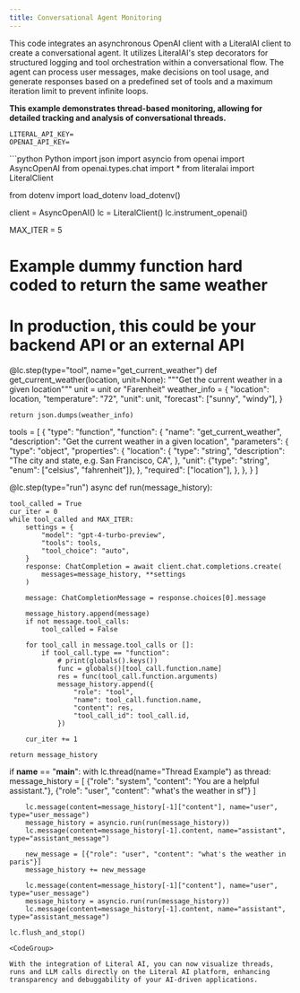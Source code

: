 ```yaml
---
title: Conversational Agent Monitoring
---
```


This code integrates an asynchronous OpenAI client with a LiteralAI client to create a conversational agent. 
It utilizes LiteralAI's step decorators for structured logging and tool orchestration within a conversational flow. 
The agent can process user messages, make decisions on tool usage, and generate responses based on a predefined set of tools and a maximum iteration limit to prevent infinite loops.

**This example demonstrates thread-based monitoring, allowing for detailed tracking and analysis of conversational threads.**

```.env
LITERAL_API_KEY=
OPENAI_API_KEY=
```

<CodeGroup>
```python Python
import json
import asyncio
from openai import AsyncOpenAI
from openai.types.chat import *
from literalai import LiteralClient

from dotenv import load_dotenv
load_dotenv()

client = AsyncOpenAI()
lc = LiteralClient()
lc.instrument_openai()

MAX_ITER = 5


# Example dummy function hard coded to return the same weather
# In production, this could be your backend API or an external API
@lc.step(type="tool", name="get_current_weather")
def get_current_weather(location, unit=None):
    """Get the current weather in a given location"""
    unit = unit or "Farenheit"
    weather_info = {
        "location": location,
        "temperature": "72",
        "unit": unit,
        "forecast": ["sunny", "windy"],
    }

    return json.dumps(weather_info)


tools = [
    {
        "type": "function",
        "function": {
            "name": "get_current_weather",
            "description": "Get the current weather in a given location",
            "parameters": {
                "type": "object",
                "properties": {
                    "location": {
                        "type": "string",
                        "description": "The city and state, e.g. San Francisco, CA",
                    },
                    "unit": {"type": "string", "enum": ["celsius", "fahrenheit"]},
                },
                "required": ["location"],
            },
        },
    }
]


@lc.step(type="run")
async def run(message_history):
    
    tool_called = True
    cur_iter = 0
    while tool_called and MAX_ITER:
        settings = {
            "model": "gpt-4-turbo-preview",
            "tools": tools,
            "tool_choice": "auto",
        }
        response: ChatCompletion = await client.chat.completions.create(
            messages=message_history, **settings
        )

        message: ChatCompletionMessage = response.choices[0].message

        message_history.append(message)
        if not message.tool_calls:
            tool_called = False

        for tool_call in message.tool_calls or []:
            if tool_call.type == "function":
                # print(globals().keys())
                func = globals()[tool_call.function.name]
                res = func(tool_call.function.arguments)
                message_history.append({
                    "role": "tool",
                    "name": tool_call.function.name,
                    "content": res,
                    "tool_call_id": tool_call.id,
                })

        cur_iter += 1

    return message_history



if __name__ == "__main__":
    with lc.thread(name="Thread Example") as thread:
        message_history = [
            {"role": "system", "content": "You are a helpful assistant."},
            {"role": "user", "content": "what's the weather in sf"}
        ]

        lc.message(content=message_history[-1]["content"], name="user", type="user_message")
        message_history = asyncio.run(run(message_history))
        lc.message(content=message_history[-1].content, name="assistant", type="assistant_message")

        new_message = [{"role": "user", "content": "what's the weather in paris"}]
        message_history += new_message

        lc.message(content=message_history[-1]["content"], name="user", type="user_message")
        message_history = asyncio.run(run(message_history))
        lc.message(content=message_history[-1].content, name="assistant", type="assistant_message")

    lc.flush_and_stop()
```
<CodeGroup>

With the integration of Literal AI, you can now visualize threads, runs and LLM calls directly on the Literal AI platform, enhancing transparency and debuggability of your AI-driven applications.
